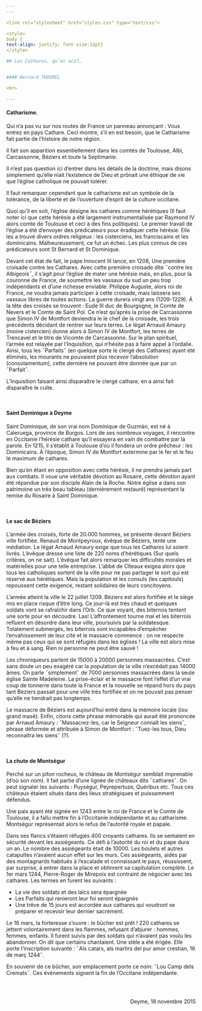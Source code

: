 ```yaml
---
---  

<link rel="stylesheet" href="styles.css" type="text/css">

<style>
body {
text-align: justify; font-size:12pt}
</style>

## Les Cathares, qu’es aco?…  


#### Bernard THOUREL  

<br>

---  
```


#### Catharisme.  

Qui n’a pas vu sur nos routes de France un panneau annonçant : Vous entrez en pays Cathare. Ceci montre, s’il en est besoin, que le Catharisme fait partie de l’histoire de notre région.  

Il fait son apparition essentiellement dans les comtés de Toulouse, Albi, Carcassonne, Béziers et toute la Septimanie.  

Il n’est pas question ici d’entrer dans les détails de la doctrine, mais disons simplement qu’elle niait l’existence de Dieu et prônait une éthique de vie que l’église catholique ne pouvait tolérer.  

Il faut remarquer cependant que le catharisme est un symbole de la tolérance, de la liberté et de l’ouverture d’esprit de la culture occitane.  

Quoi qu’il en soit, l’église désigne les cathares comme hérétiques (Il faut noter ici que cette hérésie a été largement instrumentalisée par Raymond IV alors comte de Toulouse et ceci à des fins politiques). Le premier travail de l’église a été d’envoyer des prédicateurs pour éradiquer cette hérésie. Elle les a trouvé divers ordres religieux : les cisterciens, les franciscains et les dominicains. Malheureusement, ce fut un échec. Les plus connus de ces prédicateurs sont St Bernard et St Dominique.  

Devant cet état de fait, le pape Innocent III lance, en 1208, Une première croisade contre les Cathares. Avec cette première croisade dite ˝contre les Albigeois˝, il s’agit pour l’église de mater une hérésie mais, en plus, pour la couronne de France, de soumettre les vassaux du sud un peu trop indépendants et d’une richesse enviable. Philippe Auguste, alors roi de France, ne voudra jamais participer à cette croisade, mais laissera ses vassaux libres de toutes actions. La guerre durera vingt ans (1209-1229). Á la tête des croisés se trouvent : Eude III duc de Bourgogne, le Comte de Nevers et le Comte de Saint Pol. Ce n’est qu’après la prise de Carcassonne que Simon IV de Montfort deviendra le le chef de la croisade, les trois précédents décidant de rentrer sur leurs terres. Le légat Arnaud Amaury (moine cistercien) donne alors à Simon IV de Montfort, les terres de Trencavel et le titre de Vicomte de Carcassonne.
Sur le plan spirituel, l’armée est relayée par l’Inquisition, qui n’hésite pas à faire appel à l’ordalie. Ainsi, tous les ˝Parfaits˝ (en quelque sorte le clergé des Cathares) ayant été éliminés, les mourants ne pouvaient plus recevoir l’absolution (consolamentum), cette dernière ne pouvant être donnée que par un ˝Parfait˝.  

L’Inquisition faisant ainsi disparaître le clergé cathare, en a ainsi fait disparaître le culte.  

<br>  

#### Saint Dominique à Deyme   

Saint Dominique, de son vrai nom Dominique de Guzmàn, est né à Caleruega, province de Burgos. Lors de ses nombreux voyages, il rencontre en Occitanie l’hérésie cathare qu’il essayera en vain de combattre par la parole. En 1215, il s’établit à Toulouse d’où il fondera un ordre prêcheur : les Dominicains. Á l’époque, Simon IV de Montfort extermine par le fer et le feu le maximum de cathares.  

Bien qu’en étant en opposition avec cette hérésie, il ne prendra jamais part aux combats. Il voue une véritable dévotion au Rosaire, cette dévotion ayant été répandue par son disciple Alain de la Roche.
Notre église a dans son patrimoine un très beau tableau (dernièrement restauré) représentant la remise du Rosaire à Saint Dominique.  

<br>  

#### Le sac de Béziers   

L’armée des croisés, forte de 20.000 hommes, se présente devant Béziers ville fortifiée. Renaud de Montpeyroux, évêque de Béziers, tente une médiation. Le légat Arnaud Amaury exige que tous les Cathares lui soient livrés. L’évêque dresse une liste de 220 noms d’hérétiques (Sur quels critères, on ne sait). L’évêque fait alors remarquer les difficultés morales et matérielles pour une telle entreprise. L’abbé de Cîteaux exigea alors que tous les catholiques sortent de la ville pour ne pas partager le sort qui est réservé aux hérétiques. Mais la population et les consuls (les capitouls) repoussent cette exigence, restant solidaires de leurs concitoyens.  

L’armée atteint la ville le 22 juillet 1209. Béziers est alors fortifiée et le siège mis en place risque d’être long. Ce jour-là est très chaud et quelques soldats vont se rafraîchir dans l’Orb. Ce que voyant, des biterrois tentent une sorte pour en découdre. Las! L’affrontement tourne mal et les biterrois refluent en désordre dans leur ville, poursuivis par la soldatesque. Totalement submergés, les biterrois sont incapables d’empêcher l’envahissement de leur cité et le massacre commence : on ne respecte même pas ceux qui se sont réfugiés dans les églises ! La ville est alors mise à feu et à sang. Rien ni personne ne peut être sauvé ! 

Les chroniqueurs parlent de 15000 à 20000 personnes massacrées. C’est sans doute un peu exagéré car la population de la ville n’excédait pas 14000 âmes. On parle ˝simplement˝ de 7000 personnes massacrées dans la seule église Sainte Madeleine.
La prise-éclair et le massacre font l’effet d’un vrai coup de tonnerre dans toute la France et la nouvelle se répand hors du pays tant Béziers passait pour une ville très fortifiée et on ne pouvait pas penser qu’elle ne tiendrait pas longtemps.  

Le massacre de Béziers est aujourd’hui entré dans la mémoire locale (lou grand masé).
Enfin, citons cette phrase mémorable qui aurait été prononcée par Arnaud Amaury : ˝Massacrez-les, car le Seigneur connaît les siens˝, phrase déformée et attribuée à Simon de Montfort : ˝Tuez-les tous, Dieu reconnaîtra les siens˝ (?).  

<br>  

#### La chute de Montségur   

Perché sur un piton rocheux, le château de Montségur semblait imprenable (d’où son nom). Il fait partie d’une lignée de châteaux dits ˝cathares˝. On peut signaler les suivants : Puységur, Peyrepertuze, Quéribus etc. Tous ces châteaux étaient situés dans des lieux stratégiques et puissamment défendus.  

Une paix ayant été signée en 1243 entre le roi de France et le Comte de Toulouse, il a fallu mettre fin à l’Occitanie indépendante et au catharisme. Montségur représentait alors le refus de l’autorité royale et papale.  

Dans ses flancs s’étaient réfugiés 400 croyants cathares. Ils se sentaient en sécurité devant les assiégeants. Ce défi à l’autorité du roi et du pape dura un an. Le nombre des assiégeants était de 10000. Les boulets et autres catapultes n’avaient aucun effet sur les murs.
Ces assiégeants, aidés par des montagnards habitués à l’escalade et connaissant le pays, réussissent, par surprise, à entrer dans la place et obtinrent sa capitulation complète.
Le 1er mars 1244, Pierre-Roger de Mirepoix est contraint de négocier avec les cathares. Les termes en furent les suivants :  

 + La vie des soldats et des laïcs sera épargnée  
 + Les Parfaits qui renieront leur foi seront épargnés  
 + Une trêve de 15 jours est accordée aux cathares qui voudront se préparer et recevoir leur dernier sacrement.  

Le 16 mars, la forteresse s’ouvre : le bûcher est prêt ! 220 cathares se jettent volontairement dans les flammes, refusant d’abjurer : hommes, femmes, enfants. Il furent suivis par des soldats qui n’avaient pas voulu les abandonner. On dit que certains chantaient.
Une stèle a été érigée. Elle porte l’inscription suivante : ˝Als catars, als martirs del pur amor crestian, 16 de març 1244˝.  

En souvenir de ce bûcher, son emplacement porte ce nom: ˝Lou Camp dels Cremats˝.
Ces événements signent la fin de l’Occitane indépendante. 

<br> 

<div style= "float:right;position: relative;margin-left: 20px"> 
Deyme, 18 novembre 2015  
</div>


